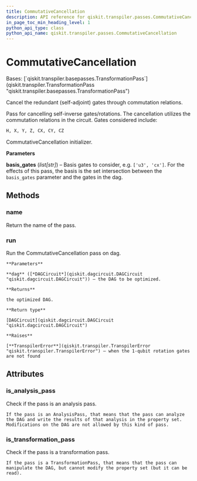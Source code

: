 ```yaml
---
title: CommutativeCancellation
description: API reference for qiskit.transpiler.passes.CommutativeCancellation
in_page_toc_min_heading_level: 1
python_api_type: class
python_api_name: qiskit.transpiler.passes.CommutativeCancellation
---
```


# CommutativeCancellation

<Class id="qiskit.transpiler.passes.CommutativeCancellation" isDedicatedPage={true} github="https://github.com/qiskit/qiskit/tree/stable/0.23/qiskit/transpiler/passes/optimization/commutative_cancellation.py" signature="CommutativeCancellation(*args, **kwargs)">
  Bases: [`qiskit.transpiler.basepasses.TransformationPass`](qiskit.transpiler.TransformationPass "qiskit.transpiler.basepasses.TransformationPass")

  Cancel the redundant (self-adjoint) gates through commutation relations.

  Pass for cancelling self-inverse gates/rotations. The cancellation utilizes the commutation relations in the circuit. Gates considered include:

  ```python
  H, X, Y, Z, CX, CY, CZ
  ```

  CommutativeCancellation initializer.

  **Parameters**

  **basis\_gates** (*list\[str]*) – Basis gates to consider, e.g. `['u3', 'cx']`. For the effects of this pass, the basis is the set intersection between the `basis_gates` parameter and the gates in the dag.

  ## Methods

  ### name

  <Function id="qiskit.transpiler.passes.CommutativeCancellation.name" signature="CommutativeCancellation.name()">
    Return the name of the pass.
  </Function>

  ### run

  <Function id="qiskit.transpiler.passes.CommutativeCancellation.run" signature="CommutativeCancellation.run(dag)">
    Run the CommutativeCancellation pass on dag.

    **Parameters**

    **dag** ([*DAGCircuit*](qiskit.dagcircuit.DAGCircuit "qiskit.dagcircuit.DAGCircuit")) – the DAG to be optimized.

    **Returns**

    the optimized DAG.

    **Return type**

    [DAGCircuit](qiskit.dagcircuit.DAGCircuit "qiskit.dagcircuit.DAGCircuit")

    **Raises**

    [**TranspilerError**](qiskit.transpiler.TranspilerError "qiskit.transpiler.TranspilerError") – when the 1-qubit rotation gates are not found
  </Function>

  ## Attributes

  ### is\_analysis\_pass

  <Attribute id="qiskit.transpiler.passes.CommutativeCancellation.is_analysis_pass">
    Check if the pass is an analysis pass.

    If the pass is an AnalysisPass, that means that the pass can analyze the DAG and write the results of that analysis in the property set. Modifications on the DAG are not allowed by this kind of pass.
  </Attribute>

  ### is\_transformation\_pass

  <Attribute id="qiskit.transpiler.passes.CommutativeCancellation.is_transformation_pass">
    Check if the pass is a transformation pass.

    If the pass is a TransformationPass, that means that the pass can manipulate the DAG, but cannot modify the property set (but it can be read).
  </Attribute>
</Class>

